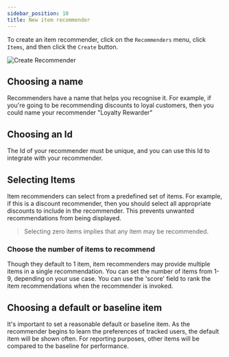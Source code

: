 ```yaml
---
sidebar_position: 10
title: New item recommender
---
```



To create an item recommender, click on the `Recommenders` menu, click `Items`, and then click the `Create` button.

![Create Recommender](/img/screenshots/recommend/create_recommender.png)

## Choosing a name

Recommenders have a name that helps you recognise it.
For example, if you're going to be recommending discounts to loyal customers,
then you could name your recommender "Loyalty Rewarder"

## Choosing an Id

The Id of your recommender must be unique, and you can use this Id to integrate with your recommender.

## Selecting Items

Item recommenders can select from a predefined set of items. For example, if this is a discount recommender,
then you should select all appropriate discounts to include in the recommender. This prevents unwanted
recommendations from being displayed.

> Selecting zero items implies that any item may be recommended.

### Choose the number of items to recommend

Though they default to 1 item, item recommenders may provide multiple items in a single recommendation. 
You can set the number of items from 1-9, depending on your use case. You can use the 'score' field to rank
the item recommendations when the recommender is invoked.

## Choosing a default or baseline item

It's important to set a reasonable default or baseline item. As the recommender begins to learn the preferences of tracked users,
the default item will be shown often. For reporting purposes, other items will be compared to the baseline for performance.

